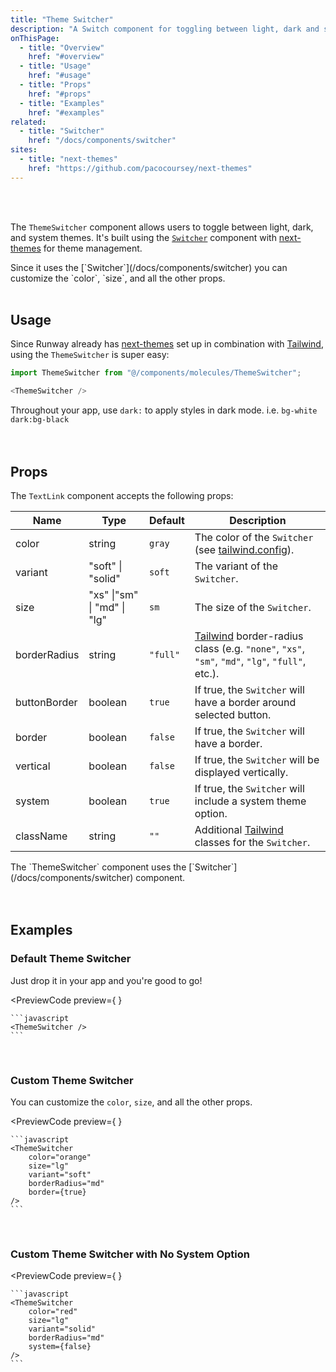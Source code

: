 ```yaml
---
title: "Theme Switcher"
description: "A Switch component for toggling between light, dark and system themes"
onThisPage:
  - title: "Overview"
    href: "#overview"
  - title: "Usage"
    href: "#usage"
  - title: "Props"
    href: "#props"
  - title: "Examples"
    href: "#examples"
related:
  - title: "Switcher"
    href: "/docs/components/switcher"
sites:
  - title: "next-themes"
    href: "https://github.com/pacocoursey/next-themes"
---
```


<div id="overview" />

<br/>

<div className="flex flex-col items-center gap-0">
    <ThemeSwitcher />
</div>

<br />

The `ThemeSwitcher` component allows users to toggle between light, dark, and system themes.
It's built using the [`Switcher`](/docs/components/switcher) component with [next-themes](https://github.com/pacocoursey/next-themes) for theme management.

<Callout>
    Since it uses the [`Switcher`](/docs/components/switcher) you can customize the `color`, `size`, and all the other props.
</Callout>

<br/>
<br/>
<Divider />

<div id="usage" />

## Usage

Since Runway already has [next-themes](https://github.com/pacocoursey/next-themes) set up in combination with
[Tailwind](https://tailwindcss.com), using the `ThemeSwitcher` is super easy:

```javascript
import ThemeSwitcher from "@/components/molecules/ThemeSwitcher";

<ThemeSwitcher />
```

<Tip>
    Throughout your app, use <code>dark:</code> to apply styles in dark mode. i.e. <code>bg-white dark:bg-black</code>
</Tip>

<br/>
<br/>
<br/>
<Divider />

<div id="props" />

## Props

The `TextLink` component accepts the following props:

| Name         | Type                        | Default  | Description                                                                                                              |
|--------------|-----------------------------|----------|--------------------------------------------------------------------------------------------------------------------------|
| color        | string                      | `gray`   | The color of the `Switcher` (see [tailwind.config](/docs/tutorials/config)).                                             |
| variant      | "soft" \| "solid"           | `soft`   | The variant of the `Switcher`.                                                                                           |
| size         | "xs" \|"sm" \| "md" \| "lg" | `sm`     | The size of the `Switcher`.                                                                                              |
| borderRadius | string                      | `"full"` | [Tailwind](https://tailwindcss.com) border-radius class (e.g. `"none"`, `"xs"`, `"sm"`, `"md"`, `"lg"`, `"full"`, etc.). |
| buttonBorder | boolean                     | `true`   | If true, the `Switcher` will have a border around selected button.                                                       |
| border       | boolean                     | `false`  | If true, the `Switcher` will have a border.                                                                              |
| vertical     | boolean                     | `false`  | If true, the `Switcher` will be displayed vertically.                                                                    |
| system       | boolean                     | `true`   | If true, the `Switcher` will include a system theme option.                                                              |
| className    | string                      | `""`     | Additional [Tailwind](https://tailwindcss.com) classes for the `Switcher`.                                               |

<Info>
    The `ThemeSwitcher` component uses the [`Switcher`](/docs/components/switcher) component.
</Info>

<br/>
<br/>
<br/>
<Divider />

<div id="examples" />

## Examples

### Default Theme Switcher
Just drop it in your app and you're good to go!

<PreviewCode
    preview={
        <ThemeSwitcher />
    }
>
    ```javascript
    <ThemeSwitcher />
    ```
</PreviewCode>

<br />

### Custom Theme Switcher
You can customize the `color`, `size`, and all the other props.

<PreviewCode
    preview={
        <ThemeSwitcher
            color="orange"
            size="lg"
            variant="soft"
            borderRadius="md"
            border={true}
        />
    }
>
    ```javascript
    <ThemeSwitcher
        color="orange"
        size="lg"
        variant="soft"
        borderRadius="md"
        border={true}
    />
    ```
</PreviewCode>

<br />

### Custom Theme Switcher with No System Option
<PreviewCode
    preview={
        <ThemeSwitcher
            color="primary"
            size="lg"
            variant="solid"
            borderRadius="md"
            system={false}
        />
    }
>
    ```javascript
    <ThemeSwitcher
        color="red"
        size="lg"
        variant="solid"
        borderRadius="md"
        system={false}
    />
    ```
</PreviewCode>


